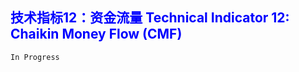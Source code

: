 ## [技术指标12：资金流量 Technical Indicator 12: Chaikin Money Flow (CMF)]{style="color:blue"}


`In Progress`